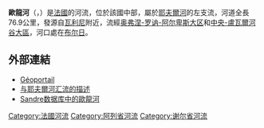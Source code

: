 {{noteTA
|G1=法国地名
|G2=单位
}}
{{Infobox river
| name              = 歐龍河
| native_name       = Auron 
| image             = 
| image_caption     = 
| map               = Auron (rivière).png
| source1_location  = 
| mouth_location    = [[耶夫爾河|耶夫爾河]] 
| mouth_coordinates = {{coord|47|5|8|N|2|23|2|E|name=Yèvre-Auron|display=inline,title}}
| progression       = {{RYèvre}} 
| subdivision_type1 = [[世界政區索引|国家]]
| subdivision_name1 = {{FR}}
| length            = {{convert|76.9|km|mi}} 
| source1_elevation = 
| discharge1_avg    = {{convert|3.73|m3/s|cuft/s|abbr=on}}
| basin_size        = {{convert|585|km2|mi2|abbr=on}}
}}
'''歐龍河'''（{{lang-fr|Auron}}，{{IPA-fr|oʁɔ̃}}）是[[法國|法國]]的河流，位於該國中部，屬於[[耶夫爾河|耶夫爾河]]的左支流，河道全長76.9公里，發源自[[瓦利尼|瓦利尼]]附近，流經[[奥弗涅-罗讷-阿尔卑斯大区|奥弗涅-罗讷-阿尔卑斯大区]]和[[中央-盧瓦爾河谷大區|中央-盧瓦爾河谷大區]]，河口處在[[布尔日|布尔日]]。

==外部連結==
*[http://www.geoportail.fr Géoportail] {{Wayback|url=http://www.geoportail.fr/ |date=20101215171356 }}
*[http://www.rosewhitemusic.com/cage/texts/insofsep.html 与耶夫爾河汇流的描述] {{Wayback|url=http://www.rosewhitemusic.com/cage/texts/insofsep.html |date=20200206140458 }} 
*[http://sandre.eaufrance.fr/app/chainage/courdo/htm/K56-030-.php?cg=K56-030- Sandre数据库中的歐龍河]

{{France-geo-stub}}
[[Category:法國河流|Category:法國河流]]
[[Category:阿列省河流|Category:阿列省河流]]
[[Category:谢尔省河流|Category:谢尔省河流]]